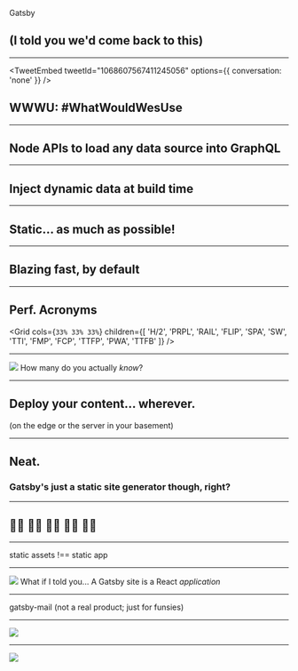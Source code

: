 


<Fit>Gatsby</Fit>

## (I told you we'd come back to this)

---

<TweetEmbed tweetId="1068607567411245056" options={{ conversation: 'none' }} />

## WWWU: #WhatWouldWesUse

---

## Node APIs to load any data source into GraphQL

---

## Inject dynamic data at build time

---

## Static... as much as possible!

---

## Blazing fast, by default

---

## Perf. Acronyms

<Grid cols={`33% 33% 33%`} children={[
  'H/2',
  'PRPL',
  'RAIL',
  'FLIP',
  'SPA',
  'SW',
  'TTI',
  'FMP',
  'FCP',
  'TTFP',
  'PWA',
  'TTFB'
]} />

---

<Image src="https://media.giphy.com/media/l41YtZOb9EUABnuqA/giphy.gif" darken={0.5}>
  <Fit>How many do you actually <em>know</em>?</Fit>
</Image>

---

## Deploy your content... wherever.

(on the edge or the server in your basement)

---

## Neat.

### Gatsby's just a static site generator though, right?

---

## 🙅‍♀️ 🙅‍♀️ 🙅‍♀️ 🙅‍♀️ 🙅‍♀️

---

<Fit>static assets !== static app</Fit>

---

<Image src="https://www.meme-arsenal.com/memes/8d9bcd17d3c2acabf8695d294d06ee2a.jpg" darken={0.5}>
  <Fit>What if I told you...</Fit>
  <Fit background="black">A Gatsby site is a React <em>application</em></Fit>
</Image>

---
<Airmail />
<Fit>gatsby-mail</Fit>
<Fit>(not a real product; just for funsies)</Fit>
<Airmail />

---


<Image src="images/gatsby-mail-landing.png" size="contain"/>

---


<Image src="images/gatsby-mail-app.png" size="contain" />
